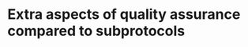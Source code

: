 # Extra aspects of quality assurance compared to subprotocols

```{=html}
<!--
Do not repeat what is already mentioned in subprotocols
-->
```
